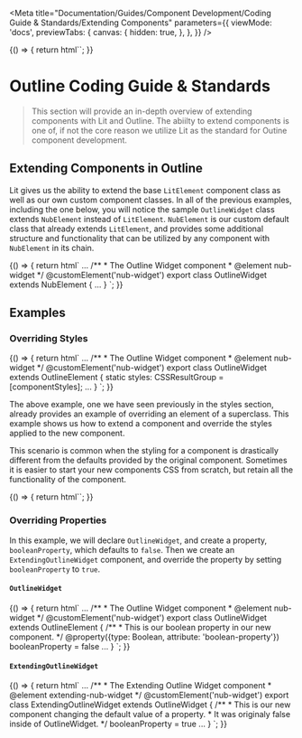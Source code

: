 
<Meta
  title="Documentation/Guides/Component Development/Coding Guide & Standards/Extending Components"
  parameters={{
    viewMode: 'docs',
    previewTabs: {
      canvas: {
        hidden: true,
      },
    },
  }}
/>

<Story name="Introduction">
  {() => {
    return html``;
  }}
</Story>

# Outline Coding Guide & Standards

> This section will provide an in-depth overview of extending components with Lit and Outline.
> The abiilty to extend components is one of, if not the core reason we utilize Lit as the standard for Outine component development.

## Extending Components in Outline

Lit gives us the ability to extend the base `LitElement` component class as well as our own custom component classes.
In all of the previous examples, including the one below, you will notice the sample `OutlineWidget`
class extends `NubElement` instead of `LitElement`. `NubElement`
is our custom default class that already extends `LitElement`, and provides
some additional structure and functionality that can be utilized by any component
with `NubElement` in its chain.

<Story name="Extending Components">
  {() => {
    return html`
<nub-code-block language="typescript" class="mb-6">
...
/**
* The Outline Widget component
* @element nub-widget
*/
@customElement('nub-widget')
export class OutlineWidget extends NubElement {
...
}
</nub-code-block>
    `;
  }}
</Story>

## Examples

### Overriding Styles
<Story name="Overriding Styles">
  {() => {
    return html`
<nub-code-block language="typescript" class="mb-6">
...
/**
* The Outline Widget component
* @element nub-widget
*/
@customElement('nub-widget')
export class OutlineWidget extends OutlineElement {
  static styles: CSSResultGroup = [componentStyles];
  ...
}
</nub-code-block>
    `;
  }}
</Story>

The above example, one we have seen previously in the styles section,
already provides an example of overriding an element of a superclass.
This example shows us how to extend a component and override the styles
applied to the new component.

This scenario is common when the styling for a component is drastically different from
the defaults provided by the original component. Sometimes it is easier to start your
new components CSS from scratch, but retain all the functionality of the component.

<Story name="Overriding Properties">
  {() => {
    return html``;
  }}
</Story>

### Overriding Properties

In this example, we will declare `OutlineWidget`, and create a property, `booleanProperty`, which defaults to `false`.
Then we create an `ExtendingOutlineWidget` component, and override the property by setting `booleanProperty` to `true`.

#### `OutlineWidget`

<Story name="-- OutlineWidget">
  {() => {
    return html`
<nub-code-block language="typescript" class="mb-6">
...
/**
* The Outline Widget component
* @element nub-widget
*/
@customElement('nub-widget')
export class OutlineWidget extends OutlineElement {
  /**
  * This is our boolean property in our new component.
  */
  @property({type: Boolean, attribute: 'boolean-property'})
  booleanProperty = false
  ...
}
</nub-code-block>
    `;
  }}
</Story>

#### `ExtendingOutlineWidget`

<Story name="-- ExtendingOutlineWidget">
  {() => {
    return html`
<nub-code-block language="typescript" class="mb-6">
...
/**
* The Extending Outline Widget component
* @element extending-nub-widget
*/
@customElement('nub-widget')
export class ExtendingOutlineWidget extends OutlineWidget {
  /**
  * This is our new component changing the default value of a property.
  * It was originaly false inside of OutlineWidget.
  */
  booleanProperty = true
  ...
}
</nub-code-block>
    `;
  }}
</Story>
